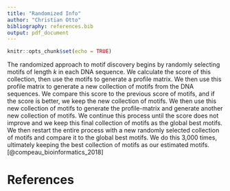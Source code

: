 ```yaml
---
title: "Randomized Info"
author: "Christian Otto"
bibliography: references.bib
output: pdf_document
---
```


```r
knitr::opts_chunk$set(echo = TRUE)
```




The randomized approach to motif discovery begins by randomly selecting motifs of length $k$ in each DNA sequence. We calculate the score of this collection, then use the motifs to generate a profile matrix. We then use this profile matrix to generate a new collection of motifs from the DNA sequences. We compare this score to the previous score of motifs, and if the score is better, we keep the new collection of motifs. We then use this new collection of motifs to generate the profile-matrix and generate another new collection of motifs. We continue this process until the score does not improve and we keep this final collection of motifs as the global best motifs. We then restart the entire process with a new randomly selected collection of motifs and compare it to the global best motifs. We do this 3,000 times, ultimately keeping the best collection of motifs as our estimated motifs. [@compeau_bioinformatics_2018]







\newpage

# References

::: {#refs custom-style="Bibliography"}
:::











